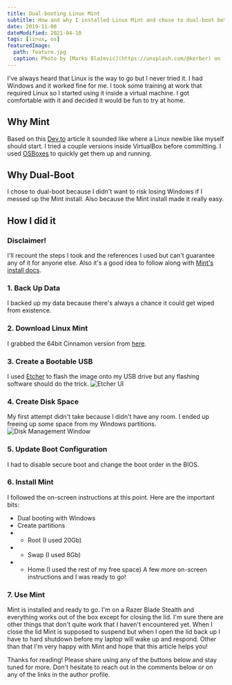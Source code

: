 ```yaml
---
title: Dual-booting Linux Mint
subtitle: How and why I installed Linux Mint and chose to dual-boot between it and Windows
date: 2019-11-08
dateModified: 2021-04-10
tags: [linux, os]
featuredImage:
  path: feature.jpg
  caption: Photo by [Marko Blažević](https://unsplash.com/@kerber) on [Unsplash](https://unsplash.com)
---
```


I've always heard that Linux is the way to go but I never tried it. I had Windows and it worked fine for me. I took some training at work that required Linux so I started using it inside a virtual machine. I got comfortable with it and decided it would be fun to try at home.

## Why Mint

Based on this [Dev.to](https://dev.to/pluralsight/which-distribution-of-linux-should-i-use-51g7) article it sounded like where a Linux newbie like myself should start. I tried a couple versions inside VirtualBox before committing. I used [OSBoxes](https://www.osboxes.org/) to quickly get them up and running.

## Why Dual-Boot

I chose to dual-boot because I didn't want to risk losing Windows if I messed up the Mint install. Also because the Mint install made it really easy.

## How I did it

### Disclaimer!

I'll recount the steps I took and the references I used but can't guarantee any of it for anyone else.
Also it's a good idea to follow along with [Mint's install docs](https://www.linuxmint.com/documentation.php).

### 1. Back Up Data

I backed up my data because there's always a chance it could get wiped from existence.

### 2. Download Linux Mint

I grabbed the 64bit Cinnamon version from [here](https://linuxmint.com/download.php).

### 3. Create a Bootable USB

I used [Etcher](https://www.balena.io/etcher/) to flash the image onto my USB drive but any flashing software should do the trick.
![Etcher UI](etcher.png)

### 4. Create Disk Space

My first attempt didn't take because I didn't have any room. I ended up freeing up some space from my Windows partitions.
![Disk Management Window](disk.png)

### 5. Update Boot Configuration

I had to disable secure boot and change the boot order in the BIOS.

### 6. Install Mint

I followed the on-screen instructions at this point. Here are the important bits:

- Dual booting with Windows
- Create partitions
- - Root (I used 20Gb)
- - Swap (I used 8Gb)
- - Home (I used the rest of my free space)
    A few more on-screen instructions and I was ready to go!

### 7. Use Mint

Mint is installed and ready to go. I'm on a Razer Blade Stealth and everything works out of the box except for closing the lid. I'm sure there are other things that don't quite work that I haven't encountered yet. When I close the lid Mint is supposed to suspend but when I open the lid back up I have to hard shutdown before my laptop will wake up and respond.
Other than that I'm very happy with Mint and hope that this article helps you!

Thanks for reading! Please share using any of the buttons below and stay tuned for more. Don't hesitate to reach out in the comments below or on any of the links in the author profile.
